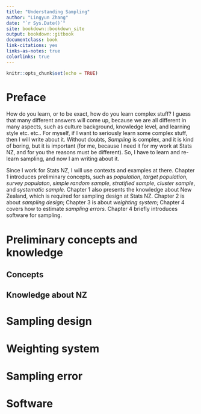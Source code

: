 ```yaml
--- 
title: "Understanding Sampling"
author: "Lingyun Zhang"
date: "`r Sys.Date()`"
site: bookdown::bookdown_site
output: bookdown::gitbook
documentclass: book
link-citations: yes
links-as-notes: true
colorlinks: true
---
```


```r
knitr::opts_chunk$set(echo = TRUE)
```

# Preface {-}

How do you learn, or to be exact, how do you learn complex stuff? I guess that many different answers will come up, because we are all different in many aspects, such as culture background, knowledge level, and learning style etc. etc.. For myself, if I want to seriously learn some complex stuff, then I will write about it. Without doubts, *Sampling* is complex, and it is kind of boring, but it is important (for me, because I need it for my work at Stats NZ, and for you the reasons must be different). So, I have to learn and re-learn sampling, and now I am writing about it.

Since I work for Stats NZ, I will use contexts and examples at there. Chapter 1 introduces preliminary concepts, such as *population*, *target population*, *survey populaton*, *simple random sample*, *stratified sample*, *cluster sample*, and *systematic sample*. Chapter 1 also presents the knowledge about New Zealand, which is required for sampling design at Stats NZ. Chapter 2 is about *sampling design*; Chapter 3 is about *weighting system*; Chapter 4 covers how to estimate *sampling errors*. Chapter 4 briefly introduces software for sampling.


# Preliminary concepts and knowledge

## Concepts

## Knowledge about NZ


# Sampling design

# Weighting system

# Sampling error

# Software
